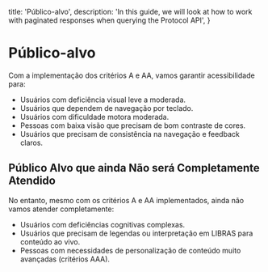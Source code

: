 
  title: 'Público-alvo',
  description:
    'In this guide, we will look at how to work with paginated responses when querying the Protocol API',
}

# Público-alvo

Com a implementação dos critérios A e AA, vamos garantir acessibilidade para:
- Usuários com deficiência visual leve a moderada.
- Usuários que dependem de navegação por teclado.
- Usuários com dificuldade motora moderada.
- Pessoas com baixa visão que precisam de bom contraste de cores.
- Usuários que precisam de consistência na navegação e feedback claros.

## Público Alvo que ainda Não será Completamente Atendido
No entanto, mesmo com os critérios A e AA implementados, ainda não vamos atender completamente:
- Usuários com deficiências cognitivas complexas.
- Usuários que precisam de legendas ou interpretação em LIBRAS para conteúdo ao vivo.
- Pessoas com necessidades de personalização de conteúdo muito avançadas (critérios AAA).
